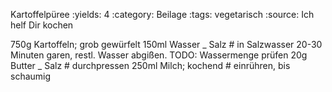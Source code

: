 Kartoffelpüree
:yields: 4
:category: Beilage
:tags: vegetarisch
:source: Ich helf Dir kochen

750g Kartoffeln; grob gewürfelt
150ml Wasser
_ Salz
# in Salzwasser 20-30 Minuten garen, restl. Wasser abgißen.
TODO: Wassermenge prüfen
20g Butter
_ Salz
# durchpressen
250ml Milch; kochend
# einrühren, bis schaumig

